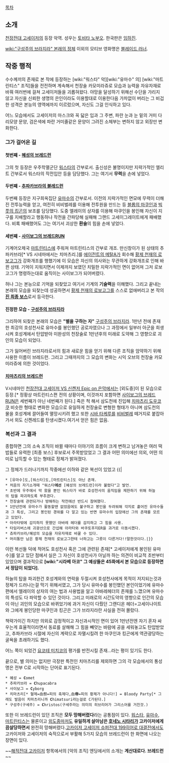 [[목차]]

== 소개 ==
[[천장전대 고세이저]]의 등장 악역. 성우는 [[토비타 노부오]]. 한국판은 [[임하진]].

[[wiki:"구성주의 브라지라" 본래의 정체]] 이외의 모티브 영화명은 [[블레이드 러너]].

== 작중 행적 ==
수수께끼의 존재로 본 작에 등장하는 [wiki:"워스타" 악][wiki:"유마수" 의] [wiki:"마트린티스" 조직]들을 전전하며 계속해서 천장술 카모미라쥬로 모습과 능력을 자유자재로 바꿔 여러번에 걸쳐 고세이저들을 괴롭혀왔다. 야망을 달성하기 위해선 수단을 가리지 않고 자신을 신뢰한 생명의 은인이라도 이용할대로 이용한다음 가차없이 버리는 그 비겁한 성격은 본능의 영역에까지 이르렀으며, 자신도 그걸 인식하고 있다.

어느 모습에서도 고세이저의 마스크와 꼭 닯은 입과 그 주변, 파란 눈과 눈 밑의 거미 다리모양 문양, 검은색에 파란 거미줄같은 문양이 그려진 소체부는 변하지 않고 외장만 변화한다.

=== 그가 걸어온 길 ===
==== 첫번째 - [[혜성의 브레드런]] ====
그의 첫 등장은 우주학멸군단 [[워스타]]의 간부로서. 출신성은 불명이지만 지략가적인 엘리트 간부로서 워스타의 작전입안 등을 담당했다. 그는 여기서 '''무력'''을 손에 넣었다.

==== 두번째 - [[추파카브라의 블레드런]] ====
두번째 등장은 지구희옥집단 [[유마수]]의 간부로서. 이전의 지략가적인 면모에 무력이 더해진 전투능력을 얻고, 여전히 비비벌레를 이용해 전투원을 만드는 등 [[블롭의 마쿠인]]과 [[빅풋의 킹곤]]의 보조를 담당했다. 도중 엘레이의 상자를 이용해 마쿠인을 봉인해 자신이 지구를 지배할라고 행동하나 작전을 간파당해 실패해 그랜드 고세이그레이트에게 패배했다. 비록 패배했어도 그는 여기서 괴상한 '''환술'''의 힘을 손에 넣었다.

==== 세번째 - [[사이보그의 브레드RUN]] ====
기계어오제국 [[마트린티스]]에 주워져 마트린티스의 간부로 개조. 만신창이가 된 상태의 추파카브라[* VS 시네마에서는 치마츠리.]를 [[에이전트의 메탈A]]가 회수해 [[황제 천재의 로보고그]]가 강화개조를 행했기에 이 모습은 자신의 의사와는 무관하게 강화개조로 인해 바뀐 상태. 기억이 지워지면서 이제까지 보였던 치밀한 지략가적인 면이 없어져 그저 로보고그가 명령하는대로 움직이는 사이보그가 되어버렸다.

허나 그는 본능으로 기억을 되찾았고 여기서 기계의 '''기술력'''을 이해했다. 그리고 끝내는 본래의 모습을 되찾는데 성공하면서 [[황제 천재의 로보고그]]를 스스로 없애버리고 본 작의 '''[[진 최종 보스]]'''로서 등극한다.

==== '''진정한 모습''' - [[구성주의 브라지라]] ====
그리하여 되찾은 본래의 모습은 '''"별을 구하는 자"''' [[구성주의 브라지라]]. 1만년 전에 존재한 최강의 호성천사로 유마수를 봉인했던 공로자였으나 그 과정에서 일부러 아군을 희생시켜 호성계에서 탄압받아 미완성의 천장술로 1만년후의 미래로 도약해 그 영향으로 괴인의 모습이 되었다.

그가 잃어버린 브라지라로서의 힘과 새로운 힘을 얻기 위해 다른 조직을 암약하기 위해 사용한 이름이 브레드런. 그리고 그때까지의 그 모습의 변화는 시익 오브의 천장술 카모미라쥬에 의한 것이었다.

==== [[치마츠리의 브레드런]] ====
V시네마인 [[천장전대 고세이저 VS 신켄저 Epic on 은막]]에서는 [외도중]이 된 모습으로 등장.[* 정황상 마트린티스편 전의 상황이며, 이것까지 포함하면 [[사이보그의 브레드RUN]]은 세번째가 아닌 네번째가 된다.] 죽은 척 해서 삼도천에 진입해 [[치마츠리 도우코쿠]] 비슷한 형태로 변화한 모습으로 유일하게 천장술로 변형한 형태가 아니며 삼도천의 물을 호성계에 끌어들여 멸망시키려 했고 또한 [[시바 타케루]]를 [[비비벌레]] 떼거지로 붙잡아가서 외도 신켄레드를 탄생시켰다.여기서 얻은 힘은 없음.

=== 복선과 그 결과 ===
종합하면 그의 소속 조직이 바뀔 때마다 이야기의 흐름이 크게 변하고 남겨놓은 여러 떡밥들로 유력한 [최종 보스] 후보로서 주목받았었고 그 결과 어떤 의미에선 의외, 어떤 의미로 납득할 수 있는 형태로 정체가 밝혀졌다.

그 정체가 드러나기까지 작중에선 이하와 같은 복선이 있었고
{{|
 * [유마수]도,[워스타]도,[마트린티스]도 아닌 존재.
 * 처음의 자기소개때 "워스타'''에선''' [혜성의 브레드런]이라 불렸다"고 발언.
 * 초반에 우주에서 막 왔을 뿐인 워스타가 바로 호성천사의 움직임을 제한하기 위해 하늘의 탑을 파괴하도록 부추겼다.
 * 천장술에 관련되거나 방해하는 작전에선 반드시 참여했다.
 * 1만년전에 유마수가 활동할땐 없었음에도 불구하고 봉인을 두려워해 각지로 흩어진 유마수들과 그 특성, 그리고 봉인된 경위를 다 알고 있는 반면 유마수의 입장에선 그의 존재를 모르고 있었다.
 * 아라타밖에 감지하지 못했던 아바레 헤더를 감지하고 그 힘을 사용.
 * 타임리버스에 괴광선으로 간섭해 아라타와 바쿠토후지ER을 과거로 이동시켰다.
 * 츄파카브라/혜성의 모습을 자유자재로 바꿀 수 있다.
 * 머리통만 남은 황제 천재의 로보고그한테 너하고는 그릇이 다른거다!!말한것이다.|}}
이런 복선들 덕에 적어도 호성천사 혹은 그에 관련된 존재[* 고세이저에게 봉인된 유마수]를 알고 있단 점에서 실은 그 자신이 호성천사가 아닐까 하는 의견이 비교적 초반부터 있었으며 결과적으로 '''[wiki:"시라베 아코" 그 예상들은 45화에서 본 모습으로 등장하면서 정답이 되었다].'''

하늘의 탑을 파괴한건 호성계와의 연락을 두절시켜 호성천사에게 목적이 저지되는것과 정체가 드러나는걸 막기 위해서였고, 그가 당시 유마수를 봉인했던 본인이었기에 유마수편에서 엘레이의 상자의 여는 법과 사용법을 알고 아바레헤더의 존재를 느꼈으며 유마수의 특성도 다 파악할 수 있던 것이다. 그리고 미래로의 시간도약의 영향으로 인간의 모습이 아닌 괴인의 모습으로 바뀌었기에 과거 자신이 다뤘던 그랜디온 헤더=고세이나이트와 그에게 봉인당한 마쿠인과 킹곤은 그가 브라지라란 사실을 전혀 몰랐다.

책략가이긴 하지만 의외로 감정적이고 자신과시적인 면이 있어 1만년전엔 자기 혼자 싸우는게 효율적이라면서 동료를 살해해 그 힘을 빼앗는 바람에 공을 세워놓고도 탄압받았고, 추파카브라 시절에 자신의 계략으로 자멸시킬려 한 마쿠인과 킹곤에게 역관광당하는 굴욕을 초래하기도 했다.

어느 쪽이 되었건 [[요코테 미치코]]의 평가를 반전시킬 존재…라는 평이 있기도 한다.

끝으로, 별 의미는 없지만 극장판 특전인 치마츠리를 제외하면 그의 각 모습에서의 통성명은 전부 C로 시작하는 단어로 표기된다.

 * 혜성 = '''C'''omet
 * 추파카브라 = '''C'''hupacabra
 * 사이보그 = '''C'''yborg
 * 치마츠리[* 혈제=血祭=피의 축제다,血'''帝'''=피의 황제가 아니다!] = Bloody Party[* 그래도 발음이 치마츠리니까 '''C'''himatsuri라는걸로 C가된다.]
 * 구성주(구세주) = '''C'''hristos(구세주라는 의미의 히브리어가 그리스어를 거친것.)

또한 이 브레드런이 있던 조직은 '''모두 망해버렸다'''라는 공통점이 있다. [[워스타]], [[유마수]], [[마트린티스]]는 물론이고 [[외도중]]마저도 '''유일하게 살아남은 [[호네노 시타리]]가 고카이저에게 끔살당하면서''' 완전히 망해버렸다.[[고카이저 고세이저 슈퍼전대 199히어로 대결전]]에서도 고카이저와 고세이저의 숙적으로서 부활해 5가지 모습의 브레드런이 한 화면에 나오는 장면이 있다.

~~[[해적전대 고카이저]] 항목에서의 [악의 조직] 엔딩에서의 소개는 '''계산대로다. 브레드런'''~~

